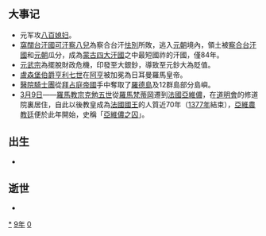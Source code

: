 {{yearTOC|1309|元'''[[至大|至大]]二年'''；越南'''[[興隆_(陳英宗)|興隆]]十七年'''；日本'''[[延慶_(花園天皇)|延慶]]二年'''}}
== 大事记 ==
*元军攻[[八百媳妇|八百媳妇]]。
*[[窩闊台汗國|窩闊台汗國]][[可汗|可汗]][[察八兒|察八兒]]為察合台汗[[怯別|怯別]]所敗，逃入[[元朝|元朝]]境內，領土被[[察合台汗國|察合台汗國]]和[[元朝|元朝]]瓜分，成為[[蒙古四大汗國|蒙古四大汗國]]之中最短國祚的汗國，僅84年。
*[[元武宗|元武宗]]為擺脫財政危機，印發至大銀鈔，導致至元鈔大為貶值。
*[[盧森堡伯爵|盧森堡伯爵]][[亨利七世_(神聖羅馬帝國)|亨利七世]]在[[阿亨|阿亨]]被加冕為日耳曼羅馬皇帝。
*[[醫院騎士團|醫院騎士團]]從[[拜占庭帝國|拜占庭帝國]]手中奪取了[[羅德島|羅德島]]及12群島部分島嶼。
*[[3月9日|3月9日]]——[[羅馬教宗|羅馬教宗]][[克勉五世|克勉五世]]從[[羅馬|羅馬]][[梵蒂岡|梵蒂岡]]遷到[[法國|法國]][[亞維儂|亞維儂]]，在[[道明會|道明會]]的修道院裏居住，自此以後教皇成為[[法國國王|法國國王]]的人質近70年（[[1377年|1377年]]結束），[[亞維農教廷|亞維農教廷]]便於此年開始，史稱「[[亞維儂之囚|亞維儂之囚]]」。

== 出生 ==
*

== 逝世 ==
{{Wikisource year mention}}
*

[[Category:1309年|*]]
[[Category:1300年代|9年]]
[[Category:14世纪各年|0]]